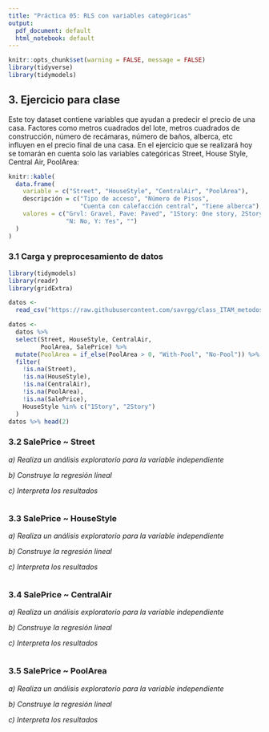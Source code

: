 ```yaml
---
title: "Práctica 05: RLS con variables categóricas"
output:
  pdf_document: default
  html_notebook: default
---
```

```r
knitr::opts_chunk$set(warning = FALSE, message = FALSE) 
library(tidyverse)
library(tidymodels)
```

## 3. Ejercicio para clase

Este toy dataset contiene variables que ayudan a predecir el precio de una casa. Factores como metros cuadrados del lote, metros cuadrados de construcción, número de recámaras, número de baños, alberca, etc influyen en el precio final de una casa. En el ejercicio que se realizará hoy se tomarán en cuenta solo las variables categóricas Street, House Style, Central Air, PoolArea:

```r
knitr::kable(
  data.frame(
    variable = c("Street", "HouseStyle", "CentralAir", "PoolArea"),
    descripción = c("Tipo de acceso", "Número de Pisos", 
                    "Cuenta con calefacción central", "Tiene alberca"),
    valores = c("Grvl: Gravel, Pave: Paved", "1Story: One story, 2Story: Two story", 
                "N: No, Y: Yes", "")
  )  
)

```


### 3.1 Carga y preprocesamiento de datos
```r
library(tidymodels)
library(readr)
library(gridExtra)

datos <- 
  read_csv("https://raw.githubusercontent.com/savrgg/class_ITAM_metodos/main/notas_r/HousePrice.csv")

datos <- 
  datos %>% 
  select(Street, HouseStyle, CentralAir, 
         PoolArea, SalePrice) %>% 
  mutate(PoolArea = if_else(PoolArea > 0, "With-Pool", "No-Pool")) %>% 
  filter(
    !is.na(Street),
    !is.na(HouseStyle),
    !is.na(CentralAir),
    !is.na(PoolArea),
    !is.na(SalePrice),
    HouseStyle %in% c("1Story", "2Story")
  )
datos %>% head(2)
```


### 3.2 SalePrice ~ Street

*a) Realiza un análisis exploratorio para la variable independiente*

*b) Construye la regresión lineal*

*c) Interpreta los resultados*

```r

```
### 3.3 SalePrice ~ HouseStyle

*a) Realiza un análisis exploratorio para la variable independiente*

*b) Construye la regresión lineal*

*c) Interpreta los resultados*

```r

```

### 3.4 SalePrice ~ CentralAir

*a) Realiza un análisis exploratorio para la variable independiente*

*b) Construye la regresión lineal*

*c) Interpreta los resultados*

```r

```

### 3.5 SalePrice ~ PoolArea

*a) Realiza un análisis exploratorio para la variable independiente*

*b) Construye la regresión lineal*

*c) Interpreta los resultados*

```r

```

